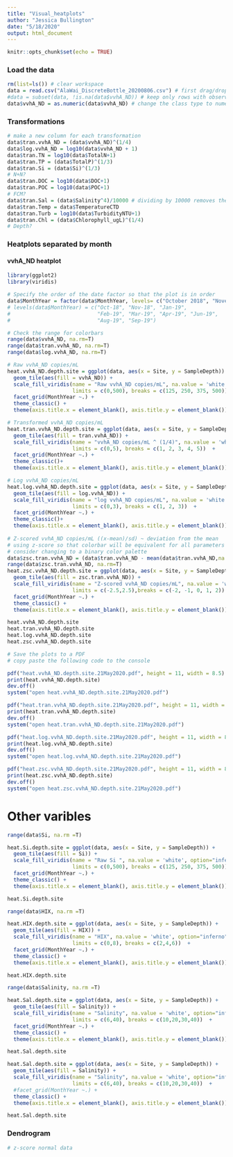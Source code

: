 ```yaml
---
title: "Visual_heatplots"
author: "Jessica Bullington"
date: "5/18/2020"
output: html_document
---
```


```r
knitr::opts_chunk$set(echo = TRUE)
```

### Load the data
```r
rm(list=ls()) # clear workspace
data = read.csv("AlaWai_DiscreteBottle_20200806.csv") # first drag/drop in repo on github website
#data = subset(data, !is.na(data$vvhA_ND)) # keep only rows with observations for vvhA_ND
data$vvhA_ND = as.numeric(data$vvhA_ND) # change the class type to numeric
```

### Transformations
```r
# make a new column for each transformation
data$tran.vvhA_ND = (data$vvhA_ND)^(1/4)
data$log.vvhA_ND = log10(data$vvhA_ND + 1)
data$tran.TN = log10(data$TotalN+1)
data$tran.TP = (data$TotalP)^(1/3)
data$tran.Si = (data$Si)^(1/3)
# N+N?
data$tran.DOC = log10(data$DOC+1)
data$tran.POC = log10(data$POC+1)
# FCM?
data$tran.Sal = (data$Salinity^4)/10000 # dividing by 10000 removes the scaling issue with lm
data$tran.Temp = data$TemperatureCTD
data$tran.Turb = log10(data$TurbidityNTU+1)
data$tran.Chl = (data$Chlorophyll_ugL)^(1/4)
# Depth?
```

### Heatplots separated by month

#### vvhA_ND heatplot
```r
library(ggplot2)
library(viridis) 

# Specify the order of the date factor so that the plot is in order
data$MonthYear = factor(data$MonthYear, levels= c("October 2018", "November 2018", "January 2019", "February 2019", "March 2019", "April 2019", "June 2019", "August 2019", "September 2019"))
# levels(data$MonthYear) = c("Oct-18", "Nov-18", "Jan-19", 
#                            "Feb-19", "Mar-19", "Apr-19", "Jun-19", 
#                            "Aug-19", "Sep-19")

# Check the range for colorbars
range(data$vvhA_ND, na.rm=T)
range(data$tran.vvhA_ND, na.rm=T)
range(data$log.vvhA_ND, na.rm=T)

# Raw vvhA_ND copies/mL
heat.vvhA_ND.depth.site = ggplot(data, aes(x = Site, y = SampleDepth)) + 
  geom_tile(aes(fill = vvhA_ND)) +
  scale_fill_viridis(name = "Raw vvhA_ND copies/mL", na.value = 'white', option="inferno", direction = -1,
                     limits = c(0,500), breaks = c(125, 250, 375, 500))  +
  facet_grid(MonthYear ~.) +
  theme_classic() +
  theme(axis.title.x = element_blank(), axis.title.y = element_blank())

# Transformed vvhA_ND copies/mL
heat.tran.vvhA_ND.depth.site = ggplot(data, aes(x = Site, y = SampleDepth)) + 
  geom_tile(aes(fill = tran.vvhA_ND)) +
  scale_fill_viridis(name = "vvhA_ND copies/mL ^ (1/4)", na.value = 'white', option="inferno", direction = -1,
                     limits = c(0,5), breaks = c(1, 2, 3, 4, 5))  +
  facet_grid(MonthYear ~.) +
  theme_classic()+
  theme(axis.title.x = element_blank(), axis.title.y = element_blank())

# Log vvhA_ND copies/mL
heat.log.vvhA_ND.depth.site = ggplot(data, aes(x = Site, y = SampleDepth)) + 
  geom_tile(aes(fill = log.vvhA_ND)) +
  scale_fill_viridis(name = "log vvhA_ND copies/mL", na.value = 'white', option="inferno", direction = -1,
                     limits = c(0,3), breaks = c(1, 2, 3))  +
  facet_grid(MonthYear ~.) +
  theme_classic()+
  theme(axis.title.x = element_blank(), axis.title.y = element_blank())
  
# Z-scored vvhA_ND copies/mL ((x-mean)/sd) ~ deviation from the mean
# using z-score so that colorbar will be equivalent for all parameters (like jmp)
# consider changing to a binary color palette
data$zsc.tran.vvhA_ND = (data$tran.vvhA_ND - mean(data$tran.vvhA_ND,na.rm=T))/sd(data$tran.vvhA_ND,na.rm=T)
range(data$zsc.tran.vvhA_ND, na.rm=T)
heat.zsc.vvhA_ND.depth.site = ggplot(data, aes(x = Site, y = SampleDepth)) + 
  geom_tile(aes(fill = zsc.tran.vvhA_ND)) +
  scale_fill_viridis(name = "Z-scored vvhA_ND copies/mL", na.value = 'white', option="inferno", direction = -1,
                     limits = c(-2.5,2.5),breaks = c(-2, -1, 0, 1, 2))  +
  facet_grid(MonthYear ~.) +
  theme_classic() +
  theme(axis.title.x = element_blank(), axis.title.y = element_blank())

heat.vvhA_ND.depth.site
heat.tran.vvhA_ND.depth.site
heat.log.vvhA_ND.depth.site
heat.zsc.vvhA_ND.depth.site

# Save the plots to a PDF
# copy paste the following code to the console

pdf("heat.vvhA_ND.depth.site.21May2020.pdf", height = 11, width = 8.5)
print(heat.vvhA_ND.depth.site)
dev.off()
system("open heat.vvhA_ND.depth.site.21May2020.pdf")

pdf("heat.tran.vvhA_ND.depth.site.21May2020.pdf", height = 11, width = 8.5)
print(heat.tran.vvhA_ND.depth.site)
dev.off()
system("open heat.tran.vvhA_ND.depth.site.21May2020.pdf")

pdf("heat.log.vvhA_ND.depth.site.21May2020.pdf", height = 11, width = 8.5)
print(heat.log.vvhA_ND.depth.site)
dev.off()
system("open heat.log.vvhA_ND.depth.site.21May2020.pdf")

pdf("heat.zsc.vvhA_ND.depth.site.21May2020.pdf", height = 11, width = 8.5)
print(heat.zsc.vvhA_ND.depth.site)
dev.off()
system("open heat.zsc.vvhA_ND.depth.site.21May2020.pdf")
```


# Other varibles
```r
range(data$Si, na.rm =T)

heat.Si.depth.site = ggplot(data, aes(x = Site, y = SampleDepth)) + 
  geom_tile(aes(fill = Si)) +
  scale_fill_viridis(name = "Raw Si ", na.value = 'white', option="inferno", direction = -1,
                     limits = c(0,500), breaks = c(125, 250, 375, 500))  +
  facet_grid(MonthYear ~.) +
  theme_classic() +
  theme(axis.title.x = element_blank(), axis.title.y = element_blank())

heat.Si.depth.site

range(data$HIX, na.rm =T)

heat.HIX.depth.site = ggplot(data, aes(x = Site, y = SampleDepth)) + 
  geom_tile(aes(fill = HIX)) +
  scale_fill_viridis(name = "HIX", na.value = 'white', option="inferno", direction = -1,
                     limits = c(0,8), breaks = c(2,4,6))  +
  facet_grid(MonthYear ~.) +
  theme_classic() +
  theme(axis.title.x = element_blank(), axis.title.y = element_blank())

heat.HIX.depth.site

range(data$Salinity, na.rm =T)

heat.Sal.depth.site = ggplot(data, aes(x = Site, y = SampleDepth)) + 
  geom_tile(aes(fill = Salinity)) +
  scale_fill_viridis(name = "Salinity", na.value = 'white', option="inferno", direction = -1,
                     limits = c(6,40), breaks = c(10,20,30,40))  +
  facet_grid(MonthYear ~.) +
  theme_classic() +
  theme(axis.title.x = element_blank(), axis.title.y = element_blank())

heat.Sal.depth.site
```

```r
heat.Sal.depth.site = ggplot(data, aes(x = Site, y = SampleDepth)) + 
  geom_tile(aes(fill = Salinity)) +
  scale_fill_viridis(name = "Salinity", na.value = 'white', option="inferno", direction = -1,
                     limits = c(6,40), breaks = c(10,20,30,40))  +
  #facet_grid(MonthYear ~.) +
  theme_classic() +
  theme(axis.title.x = element_blank(), axis.title.y = element_blank())

heat.Sal.depth.site
```



### Dendrogram
```r
# z-score normal data


```

